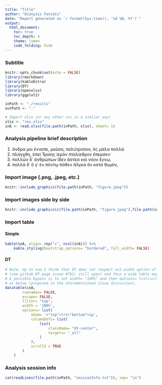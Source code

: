 ```yaml
---
title: "Title"
author: "Dionysis Fanidis"
date: "Report generated on `r format(Sys.time(), '%d %B, %Y')`"
output:
  html_document:
    toc: true
    toc_depth: 4
    theme: lumen
    code_folding: hide
---
```


### Subtitle

```r
knitr::opts_chunk$set(echo = FALSE)
library(rmarkdown)
library(kableExtra)
library(DT)
library(openxlsx)
library(ggplot2)

inPath <- "./results"
outPath <- "."

# Import xlsx (or any other csv in a similar way) 
xlsx <- "res.xlsx"
inA <- read.xlsx(file.path(inPath, xlsx), sheet= 1)
```

### Analysis pipeline brief description
1. ἄνδρα μοι ἔννεπε, μοῦσα, πολύτροπον, ὃς μάλα πολλὰ
2. πλάγχθη, ἐπεὶ Τροίης ἱερὸν πτολίεθρον ἔπερσεν·
3. πολλῶν δ᾽ ἀνθρώπων ἴδεν ἄστεα καὶ νόον ἔγνω, 
4. πολλὰ δ᾽ ὅ γ᾽ ἐν πόντῳ πάθεν ἄλγεα ὃν κατὰ θυμόν,

### Import image (.png, .jpeg, etc.)
```r
knitr::include_graphics(file.path(inPath, "figure.jpeg"))
```

### Import images side by side
```r
knitr::include_graphics(c(file.path(inPath, "figure.jpeg"),file.path(inPath, "figure.jpeg")))
```

### Import table

#### Simple
```r
kable(inA, align= rep("c", ncol(inA))) %>%
	kable_styling(bootstrap_options= "bordered", full_width= FALSE)
```

#### DT
```r
# Note: Up to now I think that DT does not respect out.width option of the Rmd file 
# (see github DT page issue #762; still open) and thus a wide table may appear truncuated.
# A possible bypass is to set width= "100%" and then options= list(scrollX= TRUE) 
# as below (proposed in the aforementioned issue discussion).
datatable(inA, 
		rownames= FALSE,
		escape= FALSE, 
		filter= "top", 
		width = '100%',
		options= list(
			sDom= '<"top">lrt<"bottom">ip',
			columnDefs= list(
				list(
					className= "dt-center", 
					targets= "_all"
				)
			),
			scrollX = TRUE
		)
  	)
```

### Analysis session info
```r
cat(readLines(file.path(inPath, "sessionInfo.txt")), sep= "\n")
```
